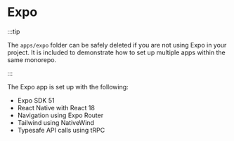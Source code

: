 # Expo

:::tip

The `apps/expo` folder can be safely deleted if you are not using Expo in your project. It is included to demonstrate how
to set up multiple apps within the same monorepo.

:::

The Expo app is set up with the following:

- Expo SDK 51
- React Native with React 18
- Navigation using Expo Router
- Tailwind using NativeWind
- Typesafe API calls using tRPC


<DocCardList items={useCurrentSidebarCategory().items} />
